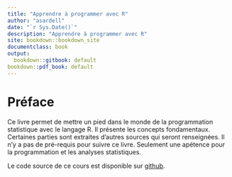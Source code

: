 ```yaml
---
title: "Apprendre à programmer avec R"
author: "asardell"
date: "`r Sys.Date()`"
description: "Apprendre à programmer avec R"
site: bookdown::bookdown_site
documentclass: book
output:
  bookdown::gitbook: default
bookdown::pdf_book: default
---
```


# Préface

Ce livre permet de mettre un pied dans le monde de la programmation statistique avec le langage R. Il présente les concepts fondamentaux. Certaines parties sont extraites d'autres sources qui seront renseignées. Il n'y a pas de pré-requis pour suivre ce livre. Seulement une apétence pour la programmation et les analyses statistiques.

Le code source de ce cours est disponible sur [ github](https://github.com/asardell/programmation-r).